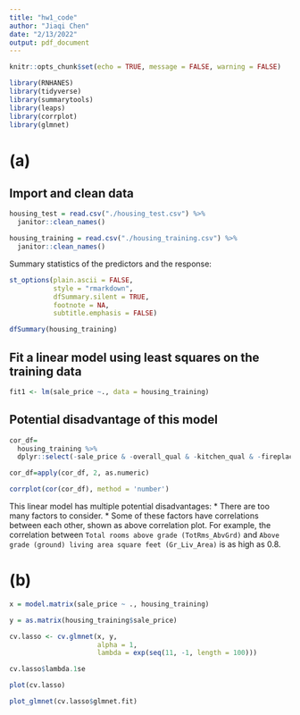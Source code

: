 ```yaml
---
title: "hw1_code"
author: "Jiaqi Chen"
date: "2/13/2022"
output: pdf_document
---
```

```r
knitr::opts_chunk$set(echo = TRUE, message = FALSE, warning = FALSE)
```

```r
library(RNHANES)
library(tidyverse)
library(summarytools)
library(leaps)
library(corrplot)
library(glmnet)
```

# (a) 
## Import and clean data
```r
housing_test = read.csv("./housing_test.csv") %>% 
  janitor::clean_names()

housing_training = read.csv("./housing_training.csv") %>% 
  janitor::clean_names()
```

Summary statistics of the predictors and the response:
```r
st_options(plain.ascii = FALSE,       
           style = "rmarkdown", 
           dfSummary.silent = TRUE,        
           footnote = NA,          
           subtitle.emphasis = FALSE)      

dfSummary(housing_training)
```

## Fit a linear model using least squares on the training data
```r
fit1 <- lm(sale_price ~., data = housing_training)
```

## Potential disadvantage of this model
```r
cor_df=
  housing_training %>%
  dplyr::select(-sale_price & -overall_qual & -kitchen_qual & -fireplace_qu & -exter_qual) 

cor_df=apply(cor_df, 2, as.numeric)

corrplot(cor(cor_df), method = 'number')
```

This linear model has multiple potential disadvantages:
* There are too many factors to consider.
* Some of these factors have correlations between each other, shown as above correlation plot. For example, the correlation between `Total rooms above grade (TotRms_AbvGrd)` and `Above grade (ground) living area square feet (Gr_Liv_Area)` is as high as 0.8.


# (b)

```r
x = model.matrix(sale_price ~ ., housing_training)

y = as.matrix(housing_training$sale_price)

cv.lasso <- cv.glmnet(x, y,
                      alpha = 1,
                      lambda = exp(seq(11, -1, length = 100)))

cv.lasso$lambda.1se
```

```r
plot(cv.lasso)
```

```r
plot_glmnet(cv.lasso$glmnet.fit)
```

